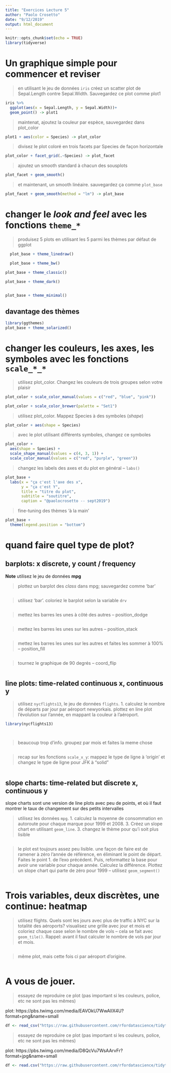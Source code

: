 ```yaml
---
title: "Exercices Lecture 5"
author: "Paolo Crosetto"
date: "9/12/2019"
output: html_document
---
```


```r
knitr::opts_chunk$set(echo = TRUE)
library(tidyverse)

```


# Un graphique simple pour commencer et reviser

> en utilisant le jeu de données `iris` créez un scatter plot de Sepal.Length contre Sepal.Width. Sauvegardez ce plot comme plot1

```r
iris %>% 
  ggplot(aes(x = Sepal.Length, y = Sepal.Width))+
  geom_point() -> plot1
```

> maintenat, ajoutez la couleur par espèce, sauvegardez dans plot_color

```r
plot1 + aes(color = Species) -> plot_color
```

> divisez le plot coloré en trois facets par Species de façon horizontale

```r
plot_color + facet_grid(.~Species) -> plot_facet
```

> ajoutez un smooth standard à chacun des sousplots

```r
plot_facet + geom_smooth()
```

> et maintenant, un smooth linéaire. sauvegardez ça comme `plot_base`

```r
plot_facet + geom_smooth(method = "lm") -> plot_base
```




# changer le *look and feel* avec les fonctions `theme_*`


> produisez 5 plots en utilisant les 5 parmi les thèmes par défaut de ggplot


```r
  plot_base + theme_linedraw()
```


```r
  plot_base + theme_bw()
```

```r
plot_base + theme_classic()
```

```r
plot_base + theme_dark()
  
```

```r
plot_base + theme_minimal()
```

## davantage des thèmes

```r
library(ggthemes)
plot_base + theme_solarized()
```


# changer les couleurs, les axes, les symboles avec les fonctions `scale_*_*`

> utilisez plot_color. Changez les couleurs de trois groupes selon votre plaisir

```r
plot_color + scale_color_manual(values = c("red", "blue", "pink"))
```

```r

plot_color + scale_color_brewer(palette = "Set1")
```


> utilisez plot_color. Mappez Species à des symboles (*shape*)

```r
plot_color + aes(shape = Species)
```

> avec le plot utilisant différents symboles, changez ce symboles

```r
plot_color + 
  aes(shape = Species) + 
  scale_shape_manual(values = c(4, 3, 1)) +
  scale_color_manual(values = c("red", "purple", "green"))
```

> changez les labels des axes et du plot en général -- `labs()`

```r
plot_base +
  labs(x = "ça c'est l'axe des x",
       y = "ça c'est Y",
       title = "titre du plot",
       subtitle = "soutitre",
       caption = "@paolocrosetto -- sept2019")
```

> fine-tuning des thèmes 'à la main'

```r
plot_base +
  theme(legend.position = "bottom")
```


# quand faire quel type de plot? 

## **barplots**: x discrete, y count / frequency

**Note** utilisez le jeu de données **mpg**

> plottez un barplot des *class* dans mpg; sauvegardez comme 'bar'

```r

```


> utilisez 'bar'. coloriez le barplot selon la variable `drv`

```r

```

> mettez les barres les unes à côté des autres  -- position_dodge

```r

```

> mettez les barres les unes sur les autres -- position_stack

```r

```


> mettez les barres les unes sur les autres et faites les sommer à 100% -- position_fill

```r

```

> tournez le graphique de 90 degrés -- coord_flip

```r

```


## **line plots**: time-related continuous x, continuous y

> utilisez `nycflights13`, le jeu de données `flights`. 1. calculez le nombre de départs par jour par aéroport newyorkais. plottez en line plot l'évolution sur l'année, en mappant la couleur à l'aéroport.


```r
library(nycflights13)

  
```

> beaucoup trop d'info. groupez par mois et faites la meme chose 

```r

```


> recap sur les fonctions `scale_x_y`: mappez le type de ligne à 'origin' et changez le type de ligne pour JFK à "solid"

```r

```



## **slope charts**: time-related but discrete x, continuous y

slope charts sont une version de line plots avec peu de points, et où il faut montrer le taux de changement sur des petits intervalles

> utilisez les données `mpg`. 1. calculez la moyenne de consommation en autoroute pour chaque marque pour 1999 et 2008. 3. Créez un slope chart en utilisant `geom_line`. 3. changez le thème pour qu'i soit plus lisible

```r

```

> le plot est toujours assez peu lisible. une façon de faire est de ramener à zéro l'année de référence, en éliminant le point de départ. Faites le point 1. de l'exo précédent. Puis, reformattez la base pour avoir une variable pour chaque année. Calculez la différence. Plottez un slope chart qui parte de zéro pour 1999 -- utilisez `geom_segment()`

```r

  
```


# Trois variables, deux discrètes, une continue: heatmap

> utilisez flights. Quels sont les jours avec plus de traffic à NYC sur la totalité des aéroports? visualisez une grille avec jour et mois et coloriez chaque case selon le nombre de vols -- cela se fait avec `geom_tile()`. Rappel: avant il faut calculer le nombre de vols par jour et mois. 

```r

  
```

> même plot, mais cette fois ci par aéroport d'origine. 

```r

```

# A vous de jouer. 

> essayez de reproduire ce plot (pas important si les couleurs, police, etc ne sont pas les mêmes)

plot: https://pbs.twimg.com/media/EAVOkU7WwAIlX4U?format=png&name=small

```r
df <- read_csv("https://raw.githubusercontent.com/rfordatascience/tidytuesday/master/data/2019/2019-07-23/wildlife_impacts.csv")
```



> essayez de reproduire ce plot (pas important si les couleurs, police, etc ne sont pas les mêmes)

plot: https://pbs.twimg.com/media/D8QcVu7WsAArvFr?format=jpg&name=small 

```r
df <- read.csv("https://raw.githubusercontent.com/rfordatascience/tidytuesday/master/data/2019/2019-06-04/ramen_ratings.csv")
```

